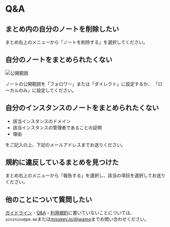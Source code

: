 # Q&A

## まとめ内の自分のノートを削除したい

まとめ右上のメニューから「ノートを削除する」を選択してください。

## 自分のノートをまとめられたくない

![公開範囲](/img/visibility.png)

ノートの公開範囲を「フォロワー」または「ダイレクト」に設定するか、
「ローカルのみ」に設定してください。

## 自分のインスタンスのノートをまとめられたくない

* 該当インスタンスのドメイン
* 該当インスタンスの管理者であることの証明
* 理由

をご記入の上、下記のメールアドレスまでお送りください。

## 規約に違反しているまとめを見つけた

まとめ右上のメニューから「報告する」を選択し、該当の項目を選択してお送りください。

## 他のことについて質問したい

[ガイドライン](/user/guideline)・[Q&A](/user/qna)・[利用規約](/tos)に書いていないことについては、
`ainznino@pm.me`または[misskey.io/@wamo](https://misskey.io/@wamo)までお問い合わせください。
